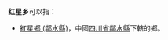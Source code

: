 '''红星乡'''可以指：
{{PRC admin/disambig|22/01/82/201/000|23/02/23/206/000|23/03/02/200/000|23/12/22/205/000|35/01/25/209/000|35/06/24/204/000|51/34/27/215/000}}
* [[紅星鄉_(鄰水縣)|紅星鄉 (鄰水縣)]]，中國[[四川省|四川省]][[鄰水縣|鄰水縣]]下轄的鄉。
{{disambig|cat=三字中国乡名消歧义}}
